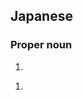 ==Japanese==
{{ja-kanjitab|愛|菜}}

===Proper noun===
{{ja-pos|proper|あいな}}

# {{given name|female|lang=ja|sort=あいな}}

{{ja-pos|proper|まな}}

# {{given name|female|lang=ja|sort=まな}}